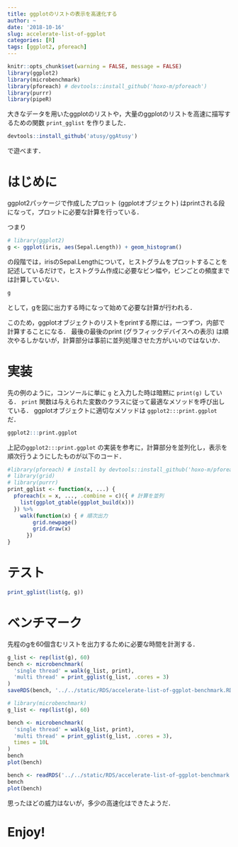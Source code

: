 ```yaml
---
title: ggplotのリストの表示を高速化する
author: ~
date: '2018-10-16'
slug: accelerate-list-of-ggplot
categories: [R]
tags: [ggplot2, pforeach]
---
```


```r
knitr::opts_chunk$set(warning = FALSE, message = FALSE)
library(ggplot2)
library(microbenchmark)
library(pforeach) # devtools::install_github('hoxo-m/pforeach')
library(purrr)
library(pipeR)
```

大きなデータを用いたggplotのリストや，大量のggplotのリストを高速に描写するための関数 `print_gglist` を作りました．

```r
devtools::install_github('atusy/ggAtusy')
```

で遊べます．

# はじめに

ggplot2パッケージで作成したプロット (ggplotオブジェクト) はprintされる段になって，プロットに必要な計算を行っている．

つまり

```r
# library(ggplot2)
g <- ggplot(iris, aes(Sepal.Length)) + geom_histogram()
```

の段階では，irisのSepal.Lengthについて，ヒストグラムをプロットすることを記述しているだけで，ヒストグラム作成に必要なビン幅や，ビンごとの頻度までは計算していない．

```r
g
```

として，gを図に出力する時になって始めて必要な計算が行われる．

このため，ggplotオブジェクトのリストをprintする際には，一つずつ，内部で計算することになる．
最後の最後のprint (グラフィックデバイスへの表示) は順次やるしかないが，計算部分は事前に並列処理させた方がいいのではないか．

# 実装

先の例のように，コンソールに単に `g` と入力した時は暗黙に `print(g)` している．
`print` 関数は与えられた変数のクラスに従って最適なメソッドを呼び出している．
ggplotオブジェクトに適切なメソッドは `ggplot2:::print.ggplot` だ．

```r
ggplot2:::print.ggplot
```

上記の`ggplot2:::print.ggplot` の実装を参考に，計算部分を並列化し，表示を順次行うようにしたものが以下のコード．

```r
#library(pforeach) # install by devtools::install_github('hoxo-m/pforeach')
# library(grid)
# library(purrr)
print_gglist <- function(x, ...) {
  pforeach(x = x, ..., .combine = c)({ # 計算を並列
    list(ggplot_gtable(ggplot_build(x)))
  }) %>%
    walk(function(x) { # 順次出力
        grid.newpage()
        grid.draw(x)
      })
}
```

# テスト

```r
print_gglist(list(g, g))
```


# ベンチマーク

先程のgを60個含むリストを出力するために必要な時間を計測する．

```r
g_list <- rep(list(g), 60)
bench <- microbenchmark(
  'single thread' = walk(g_list, print),
  'multi thread' = print_gglist(g_list, .cores = 3)
)
saveRDS(bench, '../../static/RDS/accelerate-list-of-ggplot-benchmark.RDS')
```


```r
# library(microbenchmark)
g_list <- rep(list(g), 60)

bench <- microbenchmark(
  'single thread' = walk(g_list, print),
  'multi thread' = print_gglist(g_list, .cores = 3),
  times = 10L
)
bench
plot(bench)
```

```r
bench <- readRDS('../../static/RDS/accelerate-list-of-ggplot-benchmark.RDS')
bench
plot(bench)
```

思ったほどの威力はないが，多少の高速化はできたようだ．

# Enjoy!


